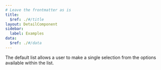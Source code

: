 ```yaml
---
# Leave the frontmatter as is
title:
  $ref: ./#/title
layout: DetailComponent
sidebar:
  label: Examples
data:
  $ref: ./#/data
---
```


<LivePreviewControls>
<LivePreview componentName="list" exampleName="Default">

The default list allows a user to make a single selection from the options available within the list.

</LivePreview>
</LivePreviewControls>
